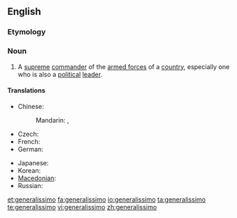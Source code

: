 ==English==
{{wikipedia}}

===Etymology===
{{etyl|it}}

===Noun===
{{en-noun}}

# {{military}} A [[supreme]] [[commander]] of the [[armed forces]] of a [[country]], especially one who is also a [[political]] [[leader]].

====Translations====
{{trans-top|supreme commander}}
* Chinese:
*: Mandarin: {{t|cmn|大元帥|sc=Hani}},  {{t|cmn|大元帅|tr=dàyuánshuài|sc=Hani}}
* Czech: {{t-|cs|generalissimus|m}}
* French: {{t|fr|généralissime|m}}
* German: {{t-|de|Generalissimus|m}}
{{trans-mid}}
* Japanese: {{t+|ja|総統|tr=そうとう, sōtō|sc=Jpan}}
* Korean: {{t|ko|총통|sc=Kore}}
* [[Macedonian]]: {{t-|mk|генералисимус|m|tr=generalísimus|xs=Macedonian}}
* Russian: {{t|ru|генералиссимус|m|tr=generalíssimus|sc=Cyrl}}
{{trans-bottom}}

[[et:generalissimo]]
[[fa:generalissimo]]
[[io:generalissimo]]
[[ta:generalissimo]]
[[te:generalissimo]]
[[vi:generalissimo]]
[[zh:generalissimo]]